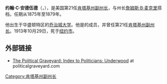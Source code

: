 {{Infobox officeholder
| name = John C. Underwood
| image = John Cox Underwood.jpg
| alt = 
| caption = 
| birth_name = 
| birth_date = {{Birth date|1840|09|12}}
| birth_place = [[华盛顿特区|华盛顿特区]]
| death_date = {{Death date and age|1913|10|29|1840|09|12}}
| death_place = [[纽约市|纽约市]]
| office = 21任[[肯塔基州副州长|肯塔基州副州长]]
| term_start = 1875年8月31日
| term_end = 1879年9月2日
| governor = [[詹姆斯·B·麦克里|詹姆斯·B·麦克里]]
| predecessor = [[约翰·G·查理斯尔|约翰·G·查理斯尔]]
| successor = [[詹姆斯·E·坎特里尔|詹姆斯·E·坎特里尔]]
}}
'''约翰·C·安德伍德'''（{{lang|en|'''John Cox Underwood'''}}，{{bd|1840年|9月12日|1913年|10月29日}}），是美国第21任[[肯塔基州副州长|肯塔基州副州长]]，与州长[[詹姆斯·B·麦克里|詹姆斯·B·麦克里]]搭档，任期从1875年至1879年。

他出生于华盛顿特区的[[乔治城大学|乔治城大学]]。他是{{le|秘密共济会|Odd Fellows}}的成员，并曾任第21任[[肯塔基州副州长|肯塔基州副州长]]。1913年10月29日，死于[[纽约市|纽约市]]。

==外部链接==
* [http://politicalgraveyard.com/bio/underwood.html The Political Graveyard: Index to Politicians: Underwood<!-- bot-generated title -->] at politicalgraveyard.com

{{s-start}}
{{s-off}}
{{succession box|title=[[肯塔基州副州长|肯塔基州副州长]]|before=[[约翰·G·查理斯尔|约翰·G·查理斯尔]]|after=[[詹姆斯·E·坎特里尔|詹姆斯·E·坎特里尔]]|years=1875–1879}}
{{s-end}}

{{肯塔基州副州长}}
{{Authority control}}
{{DEFAULTSORT:Underwood, John C.}}
[[Category:肯塔基州副州长|Category:肯塔基州副州长]]